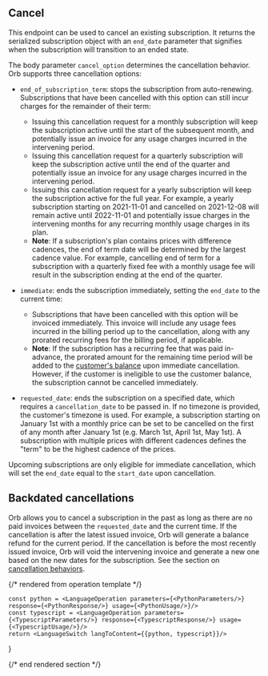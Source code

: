 ## Cancel

This endpoint can be used to cancel an existing subscription. It returns the serialized subscription object with an
`end_date` parameter that signifies when the subscription will transition to an ended state.

The body parameter `cancel_option` determines the cancellation behavior. Orb supports three cancellation options:
- `end_of_subscription_term`: stops the subscription from auto-renewing. Subscriptions that have been cancelled with
  this option can still incur charges for the remainder of their term:
    - Issuing this cancellation request for a monthly subscription will keep the subscription active until the start
      of the subsequent month, and potentially issue an invoice for any usage charges incurred in the intervening
      period.
    - Issuing this cancellation request for a quarterly subscription will keep the subscription active until the end
      of the quarter and potentially issue an invoice for any usage charges incurred in the intervening period.
    - Issuing this cancellation request for a yearly subscription will keep the subscription active for the full
      year. For example, a yearly subscription starting on 2021-11-01 and cancelled on 2021-12-08 will remain active
      until 2022-11-01 and potentially issue charges in the intervening months for any recurring monthly usage
      charges in its plan.
    - **Note**: If a subscription's plan contains prices with difference cadences, the end of term date will be
      determined by the largest cadence value. For example, cancelling end of term for a subscription with a
      quarterly fixed fee with a monthly usage fee will result in the subscription ending at the end of the quarter.

- `immediate`: ends the subscription immediately, setting the `end_date` to the current time:
    - Subscriptions that have been cancelled with this option will be invoiced immediately. This invoice will
      include any usage fees incurred in the billing period up to the cancellation, along with any prorated
      recurring fees for the billing period, if applicable.
    - **Note**: If the subscription has a recurring fee that was paid in-advance, the prorated amount for the
      remaining time period will be added to the [customer's balance](list-balance-transactions) upon immediate
      cancellation. However, if the customer is ineligible to use the customer balance, the subscription cannot be
      cancelled immediately.

- `requested_date`: ends the subscription on a specified date, which requires a `cancellation_date` to be passed in.
  If no timezone is provided, the customer's timezone is used.  For example, a subscription starting on January 1st
  with a monthly price can be set to be cancelled on the first of any month after January 1st (e.g. March 1st, April
  1st, May 1st). A subscription with multiple prices with different cadences defines the "term" to be the highest
  cadence of the prices.

Upcoming subscriptions are only eligible for immediate cancellation, which will set the `end_date` equal to the
`start_date` upon cancellation.

## Backdated cancellations
Orb allows you to cancel a subscription in the past as long as there are no paid invoices between the
`requested_date` and the current time. If the cancellation is after the latest issued invoice, Orb will generate a
balance refund for the current period. If the cancellation is before the most recently issued invoice, Orb will void
the intervening invoice and generate a new one based on the new dates for the subscription. See the section on
[cancellation behaviors](../guides/product-catalog/creating-subscriptions.md#cancellation-behaviors).

{/* rendered from operation template */}


    const python = <LanguageOperation parameters={<PythonParameters/>} response={<PythonResponse/>} usage={<PythonUsage/>}/>
    const typescript = <LanguageOperation parameters={<TypescriptParameters/>} response={<TypescriptResponse/>} usage={<TypescriptUsage/>}/>
    return <LanguageSwitch langToContent={{python, typescript}}/>
}

<Operation />

{/* end rendered section */}
